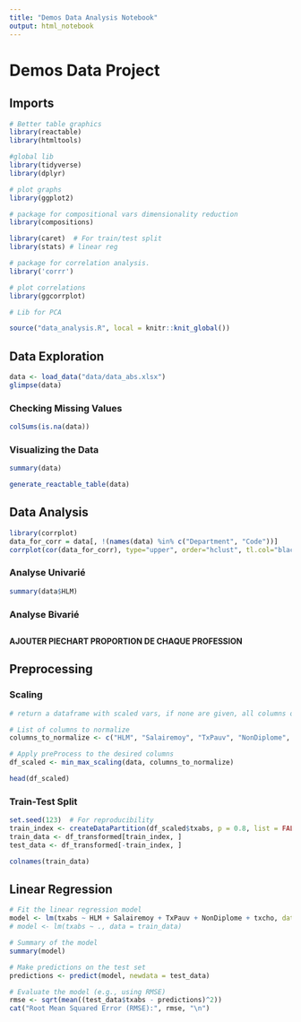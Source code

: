 ---
title: "Demos Data Analysis Notebook"
output: html_notebook
---
# Demos Data Project

## Imports

```{r}

# Better table graphics
library(reactable)
library(htmltools)

#global lib
library(tidyverse)
library(dplyr)

# plot graphs
library(ggplot2)

# package for compositional vars dimensionality reduction
library(compositions)

library(caret)  # For train/test split
library(stats) # linear reg 

# package for correlation analysis.
library('corrr')

# plot correlations
library(ggcorrplot)

# Lib for PCA


```


```{r, include=FALSE}
source("data_analysis.R", local = knitr::knit_global())
```


## Data Exploration

```{r}
data <- load_data("data/data_abs.xlsx")
glimpse(data)
```
### Checking Missing Values

```{r}
colSums(is.na(data))
```

### Visualizing the Data

```{r}
summary(data)

```

```{r}
generate_reactable_table(data)
```

## Data Analysis


```{r}
library(corrplot)
data_for_corr = data[, !(names(data) %in% c("Department", "Code"))]
corrplot(cor(data_for_corr), type="upper", order="hclust", tl.col="black", tl.srt=45)
```

### Analyse Univarié

```{r}
summary(data$HLM)
```


### Analyse Bivarié


## 

#### AJOUTER PIECHART PROPORTION DE CHAQUE PROFESSION
 
## Preprocessing


### Scaling
```{r}

# return a dataframe with scaled vars, if none are given, all columns of the dataframe will be scaled

# List of columns to normalize
columns_to_normalize <- c("HLM", "Salairemoy", "TxPauv", "NonDiplome", "txcho")

# Apply preProcess to the desired columns
df_scaled <- min_max_scaling(data, columns_to_normalize)

head(df_scaled)
```
### Train-Test Split

```{r}
set.seed(123)  # For reproducibility
train_index <- createDataPartition(df_scaled$txabs, p = 0.8, list = FALSE)
train_data <- df_transformed[train_index, ]
test_data <- df_transformed[-train_index, ]

```

```{r}
colnames(train_data)

```

 
## Linear Regression

```{r}
# Fit the linear regression model
model <- lm(txabs ~ HLM + Salairemoy + TxPauv + NonDiplome + txcho, data = train_data)
# model <- lm(txabs ~ ., data = train_data)

# Summary of the model
summary(model)

# Make predictions on the test set
predictions <- predict(model, newdata = test_data)

# Evaluate the model (e.g., using RMSE)
rmse <- sqrt(mean((test_data$txabs - predictions)^2))
cat("Root Mean Squared Error (RMSE):", rmse, "\n")
```


